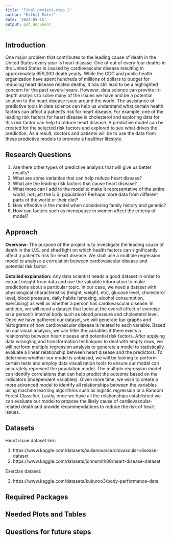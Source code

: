 ```yaml
---
title: "Final_project-step_1"
author: "Mithil Patel"
date: '2022-05-15'
output: pdf_document
---
```


## Introduction
One major problem that contributes to the leading cause of death in the United States every year is heart disease. One of out of every four deaths in the United States is caused by cardiovascular disease resulting in approximately 659,000 death yearly. While the CDC and public health organization have spent hundreds of millions of dollars to budget for reducing heart disease related deaths, it has still lead to be a highlighted concern for the past several years. However, data science can provide in-depth analysis to solve many of the issues we have and be a potential solution to the heart disease issue around the world. The assistance of predictive tools in data science can help us understand what certain health factors can affect a patient's risk for heart disease. For example, one of the leading risk factors for heart disease is cholesterol and exploring data for this risk factor can help to reduce heart disease. A predictive model can be created for the selected risk factors and explored to see what drives the prediction. As a result, doctors and patients will be to use the data from these predictive models to promote a healthier lifestyle.

## Research Questions
1. Are there other types of predictive analysis that will give us better results?
2. What are some variables that can help reduce heart disease?
3. What are the leading risk factors that cause heart disease?
4. What more can I add to the model to make it representative of the entire world, not just the U.S. population? Perhaps more data from different parts of the world or their diet?
5. How effective is the model when considering family history and genetic?
6. How can factors such as menopause in women affect the criteria of model?

## Approach

**Overview:**
The purpose of the project is to investigate the leading cause of death in the U.S. and shed light on which health factors can significantly affect a patient's risk for heart disease. We shall use a multiple regression model to analyse a correlation between cardiovascular disease and potential risk factor.

**Detailed explanation:**
Any data scientist needs a good dataset in order to extract insight from data and use the valuable information to make predictions about a particular topic. In our case, we need a dataset with physiological characteristics (height, weight, etc), glucose level, cholesterol level, blood pressure, daily habits (smoking, alcohol consumption, exercising) as well as whether a person has cardiovascular disease. In addition, we will need a dataset that looks at the overall effect of exercise on a person's internal body such as blood pressure and cholesterol level. Once we have gathered our dataset, we will generate bar graphs and histograms of how cardiovascular disease is related to each variable. Based on our visual analysis, we can filter the variables if there exists a relationship between heart disease and potential risk factors. After applying data wrangling and transformation techniques to deal with empty rows, we will perform multiple regression analysis to generate a model to statistically evaluate a linear relationship between heart disease and the predictors. To determine whether our model is unbiased, we will be looking to perform certain tests and employ data visualization tools to ensure our model can accurately represent the population model. The multiple regression model can identify correlations that can help predict the outcome based on the indicators (independent variables). Given more time, we wish to create a more advanced model to identify all relationships between the variables using machine learning algorithms such as logistic regression or a Random Forest Classifier. Lastly, once we have all the relationships established we can evaluate our model to propose the likely cause of cardiovascular-related death and provide recommendations to reduce the risk of heart issues. 

## Datasets
Heart issue dataset link:

1. https://www.kaggle.com/datasets/sulianova/cardiovascular-disease-dataset
2. https://www.kaggle.com/datasets/johnsmith88/heart-disease-dataset

Exercise dataset:

3. https://www.kaggle.com/datasets/kukuroo3/body-performance-data

## Required Packages

## Needed Plots and Tables

## Questions for future steps
